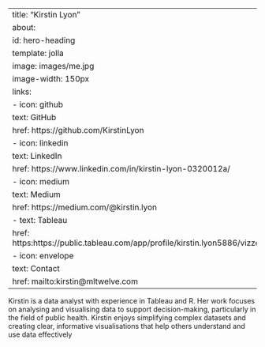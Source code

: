 
---
title: "Kirstin Lyon"
about:
  id: hero-heading
  template: jolla
  image: images/me.jpg
  image-width: 150px
  links:
    - icon: github
      text: GitHub
      href: https://github.com/KirstinLyon
    - icon: linkedin
      text: LinkedIn
      href: https://www.linkedin.com/in/kirstin-lyon-0320012a/
    - icon: medium
      text: Medium
      href: https://medium.com/@kirstin.lyon
    - text: Tableau
      href: https:https://public.tableau.com/app/profile/kirstin.lyon5886/vizzes
    - icon: envelope
      text: Contact
      href: mailto:kirstin@mltwelve.com
---



Kirstin is a data analyst with experience in Tableau and R. Her work focuses on analysing and visualising data to support decision-making, particularly in the field of public health. Kirstin enjoys simplifying complex datasets and creating clear, informative visualisations that help others understand and use data effectively



